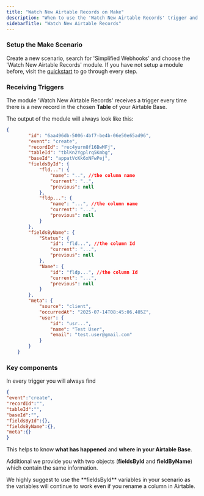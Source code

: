 ```yaml
---
title: "Watch New Airtable Records on Make"
description: "When to use the 'Watch New Airtable Records' trigger and what to expect."
sidebarTitle: "Watch New Airtable Records"
---
```


### Setup the Make Scenario

Create a new scenario, search for 'Simplified Webhooks' and choose the 'Watch New Airtable Records' module. If you have not setup a module before, visit the [quickstart](https://docs.simplified-webhooks.com/quickstart) to go through every step.

### Receiving Triggers

The module 'Watch New Airtable Records' receives a trigger every time there is a new record in the chosen **Table** of your Airtable Base.

The output of the module will always look like this:

```json expandable
{
        "id": "6aa496db-5006-4bf7-be4b-06e50e65ad96",
        "event": "create",
        "recordId": "rec4yurm8f16BwMFj",
        "tableId": "tblKn2Ygplrq5Kmbg",
        "baseId": "appatVcKk6xNFwPej",
        "fieldsById": {
            "fld...": {
                "name": "..", //the column name
                "current": "..",
                "previous": null
            },
            "fldp...": {
                "name": "...", //the column name
                "current": "...",
                "previous": null
            }
        },
        "fieldsByName": {
            "Status": {
                "id": "fld...", //the column Id
                "current": "...",
                "previous": null
            },
            "Name": {
                "id": "fldp...", //the column Id
                "current": "...",
                "previous": null
            }
        },
        "meta": {
            "source": "client",
            "occurredAt": "2025-07-14T08:45:06.405Z",
            "user": {
                "id": "usr...",
                "name": "Test User",
                "email": "test.user@gmail.com"
            }
        }
    }
```

### Key components

In every trigger you will always find

```json
{
"event":"create",
"recordId":"",
"tableId":"",
"baseId":"",
"fieldsById":{},
"fieldsByName":{},
"meta":{}
}
```

This helps to know **what has happened** and **where in your Airtable Base**.

Additional we provide you with two objects (**fieldsById** and **fieldByName**) which contain the same information.

<Note>
  We highly suggest to use the **fieldsById** variables in your scenario as the variables will continue to work even if you rename a column in Airtable.
</Note>